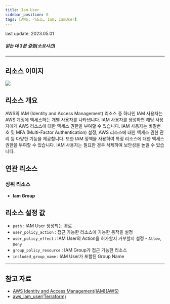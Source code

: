 ```yaml
---
title: Iam User
sidebar_position: 0
tags: [AWS, 리소스, Iam, IamUser]
---
```



<span className="theme-doc-version-badge badge badge--secondary">
    last update: 2023.05.01
</span>

##### 읽는 데 3분 걸림(소요시간)

---

## 리소스 이미지

<img src={icon} />

## 리소스 개요

AWS의 IAM (Identity and Access Management) 리소스 중 하나인 IAM 사용자는 AWS 계정에 액세스하는 개별 사용자를 나타냅니다. IAM 사용자를 생성하면 해당 사용자에게 AWS 리소스에 대한 액세스 권한을 부여할 수 있습니다. IAM 사용자는 비밀번호 및 MFA (Multi-Factor Authentication) 설정, AWS 리소스에 대한 액세스 권한 관리 등 다양한 기능을 제공합니다. 또한 IAM 정책을 사용하여 특정 리소스에 대한 액세스 권한을 부여할 수 있습니다. IAM 사용자는 필요한 경우 삭제하여 보안성을 높일 수 있습니다.

## 연관 리소스

### 상위 리소스

-   **Iam Group**

## 리소스 설정 값

-   `path` : IAM User 생성되는 경로
-   `user_policy_action` : 접근 가능한 리소스에 가능한 동작을 설정
-   `user_policy_effect` : IAM User의 Action을 허가할지 거부할지 설정 - `Allow`, `Deny`
-   `group_policy_resource` : IAM Group가 접근 가능한 리소스
-   `included_group_name` : IAM User가 포함된 Group Name

---

## 참고 자료

-   [AWS Identity and Access Management(IAM)(AWS)](https://docs.aws.amazon.com/ko_kr/IAM/latest/UserGuide/introduction.html)
-   [aws_iam_user(Terraform)](https://registry.terraform.io/providers/hashicorp/aws/latest/docs/resources/iam_user)
